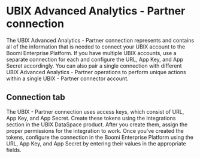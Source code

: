 

# UBIX Advanced Analytics - Partner connection 

<head>
  <meta name="guidename" content="Integration"/>
  <meta name="context" content="GUID-92f0faa8-59bd-4c43-9110-639fbd99ea70"/>
</head>


The UBIX Advanced Analytics - Partner connection represents and contains all of the information that is needed to connect your UBIX account to the Boomi Enterprise Platform. If you have multiple UBIX accounts, use a separate connection for each and configure the URL, App Key, and App Secret accordingly. You can also pair a single connection with different UBIX Advanced Analytics - Partner operations to perform unique actions within a single UBIX - Partner connector account.

## Connection tab 

The UBIX - Partner connection uses access keys, which consist of URL, App Key, and App Secret. Create these tokens using the Integrations section in the UBIX DataSpace product. After you create them, assign the proper permissions for the integration to work. Once you've created the tokens, configure the connection in the Boomi Enterprise Platform using the URL, App Key, and App Secret by entering their values in the appropriate fields.


<TestConnection />